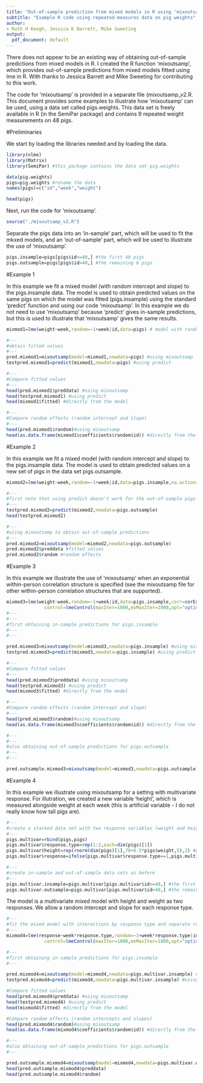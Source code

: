 ---
title: "Out-of-sample prediction from mixed models in R using 'mixoutsamp'"
subtitle: "Example R code using repeated-measures data on pig weights"
author: 
- Ruth H Keogh, Jessica K Barrett, Mike Sweeting
output:
  pdf_document: default
---

There does not appear to be an existing way of obtaining out-of-sample predictions from mixed models in R. I created the R function 'mixoutsamp', which provides out-of-sample predictions from mixed models fitted using lme in R. With thanks to Jessica Barrett and Mike Sweeting for contributing to this work. 

The code for 'mixoutsamp' is provided in a separate file (mixoutsamp_v2.R. This document provides some examples to illustrate how 'mixoutsamp' can be used, using a data set called pigs.weights. This data set is freely available in R (in the SemiPar package) and contains 9 repeated weight measurements on 48 pigs. 

#Preliminaries

We start by loading the libraries needed and by loading the data.

```{r, warning=FALSE}
library(nlme)
library(Matrix)
library(SemiPar) #this package contains the data set pig.weights

data(pig.weights)
pigs=pig.weights #rename the data
names(pigs)=c("id","week","weight")

head(pigs)
```

Next, run the code for 'mixoutsamp'.

```{r}
source("./mixoutsamp_v2.R")
```

Separate the pigs data into an 'in-sample' part, which will be used to fit the mkxed models, and an 'out-of-sample' part, which will be used to illustrate the use of 'mixoutsamp'.

```{r}
pigs.insample=pigs[pigs$id<=40,] #the first 40 pigs
pigs.outsample=pigs[pigs$id>40,] #the remaining 8 pigs
```

#Example 1

In this example we fit a mixed model (with random intercept and slope) to the pigs.insample data. The model is used to obtain predicted values on the same pigs on which the model was fitted (pigs.insample) using the standard 'predict' function and using our code 'mixoutsamp'. In this example we do not need to use 'mixoutsamp' because 'predict' gives in-sample predictions, but this is used to illustrate that 'mixoutsamp' gives the same results.

```{r, echo=TRUE}
mixmod1=lme(weight~week,random=~1+week|id,data=pigs) # model with random intercept and slope

#---
#obtain fitted values
#---
pred.mixmod1=mixoutsamp(model=mixmod1,newdata=pigs) #using mixoutsamp
testpred.mixmod1=predict(mixmod1,newdata=pigs) #using predict

#---
#Compare fitted values
#---
head(pred.mixmod1$preddata) #using mixoutsamp
head(testpred.mixmod1) #using predict
head(mixmod1$fitted) #directly from the model 

#---
#Compare random effects (random intercept and slope)
#---
head(pred.mixmod1$random)#using mixoutsamp
head(as.data.frame(mixmod1$coefficients$random$id)) #directly from the model 
```

#Example 2

In this example we fit a mixed model (with random intercept and slope) to the pigs.insample data. The model is used to obtain predicted values on a new set of pigs in the data set pigs.outsample.

```{r}
mixmod2=lme(weight~week,random=~1+week|id,data=pigs.insample,na.action=na.omit)

#---
#first note that using predict doesn't work for the out-of-sample pigs
#---
testpred.mixmod2=predict(mixmod2,newdata=pigs.outsample) 
head(testpred.mixmod2)

#---
#using mixoutsamp to obtain out-of-sample predictions
#---
pred.mixmod2=mixoutsamp(model=mixmod2,newdata=pigs.outsample)
pred.mixmod2$preddata #fitted values
pred.mixmod2$random #random effects
```

#Example 3

In this example we illustrate the use of 'mixoutsamp' when an exponential within-person correlation structure is specified (see the mixoutsamp file for other within-person correlation structures that are supported).

```{r}
mixmod3=lme(weight~week,random=~1+week|id,data=pigs.insample,corr=corExp(form = ~ week|id),na.action=na.omit,
              control=lmeControl(maxIter=1000,msMaxIter=1000,opt="optim"))
#---
#---
#first obtaining in-sample predictions for pigs.insample
#---
#---

pred.mixmod3=mixoutsamp(model=mixmod3,newdata=pigs.insample) #using mixoutsamp
testpred.mixmod3=predict(mixmod3,newdata=pigs.insample) #using predict

#---
#Compare fitted values
#---
head(pred.mixmod3$preddata) #using mixoutsamp
head(testpred.mixmod3) #using predict
head(mixmod3$fitted) #directly from the model 

#---
#Compare random effects (random intercept and slope)
#---
head(pred.mixmod3$random)#using mixoutsamp
head(as.data.frame(mixmod3$coefficients$random$id)) #directly from the model 

#---
#---
#also obtaining out-of-sample predictions for pigs.outsample
#---
#---

pred.outsample.mixmod3=mixoutsamp(model=mixmod3,newdata=pigs.outsample) #using mixoutsamp
```

#Example 4

In this example we illustrate using mixoutsamp for a setting with multivariate response. For illutration, we created a new variable 'height', which is measured alongside weight at each week (this is artificial variable - I do not really know how tall pigs are).

```{r}
#---
#create a stacked data set with two response variables (weight and height) 
#---
pigs.multivar=rbind(pigs,pigs)
pigs.multivar$response.type=rep(1:2,each=dim(pigs)[1])
pigs.multivar$height=rep(rnorm(dim(pigs)[1],70+0.5*pigs$weight,5),2) #generating 'height'
pigs.multivar$response=ifelse(pigs.multivar$response.type==1,pigs.multivar$weight,pigs.multivar$height) #reponse=1 for 'weight' and response=2 for 'height'

#---
#create in-sample and out-of-sample data sets as before
#---
pigs.multivar.insample=pigs.multivar[pigs.multivar$id<=40,] #the first 40 pigs
pigs.multivar.outsample=pigs.multivar[pigs.multivar$id>40,] #the remaining 8 pigs
```

The model is a multivariate mixed model with height and weight as two responses. We allow a random intercept and slope for each response type. 

```{r}
#---
#fit the mixed model with interactions by response type and separate residual variance by response type
#---
mixmod4=lme(response~week*response.type,random=~1+week*response.type|id,weights=varIdent(form=~1|response.type),data=pigs.multivar.insample,na.action=na.omit,
              control=lmeControl(maxIter=1000,msMaxIter=1000,opt="optim")) 

#---
#first obtaining in-sample predictions for pigs.insample
#---

pred.mixmod4=mixoutsamp(model=mixmod4,newdata=pigs.multivar.insample) #using mixoutsamp
testpred.mixmod4=predict(mixmod4,newdata=pigs.multivar.insample) #using predict

#Compare fitted values
head(pred.mixmod4$preddata) #using mixoutsamp
head(testpred.mixmod4) #using predict
head(mixmod4$fitted) #directly from the model 

#Compare random effects (random intercepts and slopes)
head(pred.mixmod4$random)#using mixoutsamp
head(as.data.frame(mixmod4$coefficients$random$id)) #directly from the model 

#---
#also obtaining out-of-sample predictions for pigs.outsample
#---

pred.outsample.mixmod4=mixoutsamp(model=mixmod4,newdata=pigs.multivar.outsample)
head(pred.outsample.mixmod4$preddata)
head(pred.outsample.mixmod4$random)
```



